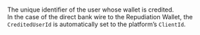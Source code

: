   

  
<ResponseField name="CreditedUserId" type="string"   
default="**Default value:** ">    
The unique identifier of the user whose wallet is credited.  
In the case of the direct bank wire to the Repudiation Wallet, the `CreditedUserId` is automatically set to the platform’s `ClientId`.  
</ResponseField>